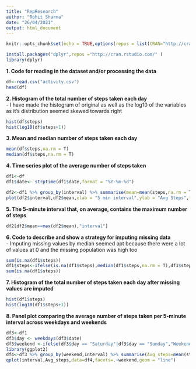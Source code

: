 ```yaml
---
title: "RepResearch"
author: "Rohit Sharma"
date: "26/04/2021"
output: html_document
---
```


```r
knitr::opts_chunk$set(echo = TRUE,options(repos = list(CRAN="http://cran.rstudio.com/")))
```

```r
install.packages("dplyr",repos ="http://cran.rstudio.com/" )
library(dplyr)
```


**1. Code for reading in the dataset and/or processing the data**

```r
df<-read.csv("activity.csv")
head(df)
```


**2. Histogram of the total number of steps taken each day**  
- I have made the histogram of original as well as the log10 of the variables as it's distribution seemed skewed towards right

```r
hist(df$steps)
hist(log10(df$steps+1))
```

**3. Mean and median number of steps taken each day**
```r
mean(df$steps,na.rm = T)
median(df$steps,na.rm = T)
```

**4. Time series plot of the average number of steps taken**
```r
df1<-df
df1$date<- strptime(df1$date,format = "%Y-%m-%d")

df2<-df1 %>% group_by(interval) %>% summarise(mean=mean(steps,na.rm = T))
plot(df2$interval,df2$mean,xlab = "5 min interval",ylab = "Avg Steps",type="l")
```

**5. The 5-minute interval that, on average, contains the maximum number of steps**
```r
df2[df2$mean==max(df2$mean),"interval"]
```


**6. Code to describe and show a strategy for imputing missing data**  
- Imputing missing values by median seemed apt because there were a lot of values at 0 and the missing population was high too
```r
sum(is.na(df1$steps))
df1$steps<-ifelse(is.na(df1$steps),median(df1$steps,na.rm = T),df1$steps)
sum(is.na(df1$steps))
```

**7. Histogram of the total number of steps taken each day after missing values are imputed**
```r
hist(df1$steps)
hist(log10(df1$steps+1))
```

**8. Panel plot comparing the average number of steps taken per 5-minute interval across weekdays and weekends**
```r
df3<-df1
df3$day <- weekdays(df3$date)
df3$weekend <-ifelse(df3$day == "Saturday"|df3$day == "Sunday","Weekend","weekday")
library(ggplot2)
df4<-df3 %>% group_by(weekend,interval) %>% summarise(Avg_steps=mean(steps,na.rm = T))
qplot(interval,Avg_steps,data=df4,facets=.~weekend,geom = "line")

```
